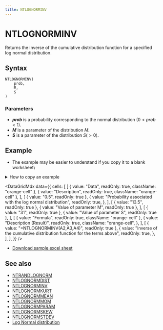 ```yaml
---
title: NTLOGNORMINV
---
```



# NTLOGNORMINV

Returns the inverse of the cumulative distribution function for a specified log normal distribution.

## Syntax

```excel
NTLOGNORMINV(
    prob,
    M,
    S
)
```

### Parameters

- **_prob_** is a probability corresponding to the normal distribution $(0<prob<1)$.
- **_M_** is a parameter of the distribution $M$.
- **_S_** is a parameter of the distribution $S(>0)$.

## Example

- The example may be easier to understand if you copy it to a blank worksheet\

<details>
  <summary>How to copy an example</summary>

1.  Create a blank workbook or worksheet.
2.  Select the example in the Help topic.

    **Note**  Do not select the row or column headers.

    ![Selecting an example from Help](./../../assets/functions/HowToCopy.png)

    Selecting an example from Help

3.  Press CTRL+C.
4.  In the worksheet, select cell A1, and press CTRL+V.
5.  To switch between viewing the results and viewing the formulas that return the results, press CTRL+` (grave accent), or on the **Tools** menu, point to **Formula Auditing**, and then click **Formula Auditing Mode**.

</details>

<DataGridMdx
  data={{
    cells: [
      [
        { value: "Data", readOnly: true, className: "orange-cell" },
        { value: "Description", readOnly: true, className: "orange-cell" },
      ],
      [
        { value: "0.5", readOnly: true },
        {
          value: "Probability associated with the log normal distribution",
          readOnly: true,
        },
      ],
      [
        { value: "13.5", readOnly: true },
        { value: "Value of parameter M", readOnly: true },
      ],
      [
        { value: "31", readOnly: true },
        { value: "Value of parameter S", readOnly: true },
      ],
      [
        { value: "Formula", readOnly: true, className: "orange-cell" },
        {
          value: "Description (Result)",
          readOnly: true,
          className: "orange-cell",
        },
      ],
      [
        { value: "=NTLOGNORMINV(A2,A3,A4)", readOnly: true },
        {
          value:
            "Inverse of the cumulative distribution function for the terms above",
          readOnly: true,
        },
      ],
    ],
  }}
/>

- [Download sample excel sheet](https://www.ntrand.com/files/NtRand2.zip)

## See also

- [NTRANDLOGNORM](https://www.ntrand.com/ntrandlognorm/)
- [NTLOGNORMDIST](https://www.ntrand.com/ntlognormdist/)
- [NTLOGNORMINV](https://www.ntrand.com/ntlognorminv/)
- [NTLOGNORMKURT](https://www.ntrand.com/ntlognormkurt/)
- [NTLOGNORMMEAN](https://www.ntrand.com/ntlognormmean/)
- [NTLOGNORMMOM](https://www.ntrand.com/ntlognormmom/)
- [NTLOGNORMPARAM](https://www.ntrand.com/ntlognormparam/)
- [NTLOGNORMSKEW](https://www.ntrand.com/ntlognormskew/)
- [NTLOGNORMSTDEV](https://www.ntrand.com/ntlognormstdev/)
- [Log Normal distribution](https://www.ntrand.com/log-normal-distribution/)
